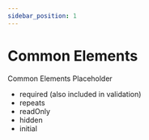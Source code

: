 ```yaml
---
sidebar_position: 1
---
```


# Common Elements

Common Elements Placeholder

- required (also included in validation)
- repeats
- readOnly
- hidden
- initial
